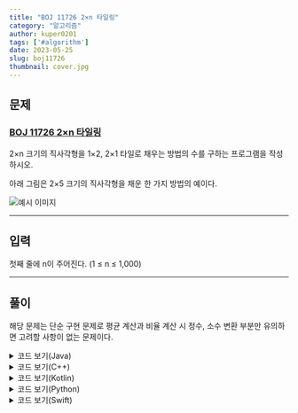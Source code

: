 ---
title: "BOJ 11726 2×n 타일링"
category: "알고리즘"
author: kuper0201
tags: ['#algorithm']
date: 2023-05-25
slug: boj11726
thumbnail: cover.jpg
---

## 문제

### <a href="https://boj.kr/11726" target="_blank">BOJ 11726 2×n 타일링</a>

2×n 크기의 직사각형을 1×2, 2×1 타일로 채우는 방법의 수를 구하는 프로그램을 작성하시오.

아래 그림은 2×5 크기의 직사각형을 채운 한 가지 방법의 예이다.

![예시 이미지](./images/example.png)

---

## 입력

첫째 줄에 n이 주어진다. (1 ≤ n ≤ 1,000)

---

## 풀이

해당 문제는 단순 구현 문제로 평균 계산과 비율 계산 시 정수, 소수 변환 부분만 유의하면 고려할 사항이 없는 문제이다.

<details markdown="1">
<summary>코드 보기(Java)</summary>

```javascript
import java.io.*;

public class Main {
    public static void main(String[] args) throws Exception {
        BufferedReader br = new BufferedReader(new InputStreamReader(System.in));
        StringBuilder sb = new StringBuilder();

        // 테스트 개수 케이스 입력
        int N = Integer.parseInt(br.readLine());
        for (int i = 0; i < N; i++) {
            String[] s = br.readLine().split(" "); // 테스트 케이스 한 줄 입력
            int M = Integer.parseInt(s[0]); // 학생 수
            int[] scores = new int[M];

            int count = 0;
            double total = 0, avg = 0;
            for (int j = 1; j < M + 1; j++) { // 1번 ~ 마지막까지 점수 배열에 넣고 총합 구하기
                scores[j - 1] = Integer.parseInt(s[j]);
                total += scores[j - 1];
            }

            // 평균 구하기
            avg = total / M;

            // 평균을 넘는 학생 수 세기
            for (int j = 0; j < M; j++) {
                if (scores[j] > avg) count++;
            }

            // 평균 넘는 학생 수 퍼센트 구하고 출력
            sb.append(String.format("%.3f%%\n", 100.0 * ((double)count / (double)M)));
        }

        System.out.println(sb);
    }
}
```
</details>

<details markdown="1">
<summary>코드 보기(C++)</summary>

```cpp
#include <iostream>

#define fastio ios_base::sync_with_stdio(false); cin.tie(nullptr); cout.tie(nullptr)
#define endl '\n'

using namespace std;

int main() {
    fastio;
    
    // 테스트 개수 케이스 입력
    int N;
    cin >> N;
    
    for (int i = 0; i < N; i++) {
        int M; // 학생 수
        cin >> M;
        
        int scores[M];

        int count = 0;
        double total = 0, avg = 0;
        for (int j = 0; j < M; j++) { // 1번 ~ 마지막까지 점수 배열에 넣고 총합 구하기
            cin >> scores[j];
            total += scores[j];
        }

        // 평균 구하기
        avg = total / M;

        // 평균을 넘는 학생 수 세기
        for (int j = 0; j < M; j++) {
            if (scores[j] > avg) count++;
        }
        
        std::cout<<fixed;
        cout.precision(3);
        
        // 평균 넘는 학생 수 퍼센트 구하고 출력
        cout << 100.0 * ((double)count / (double)M) << "%" << endl;
    }
    
    return 0;
}
```
</details>

<details markdown="1">
<summary>코드 보기(Kotlin)</summary>

```javascript
fun main(args: Array<String>) = with(System.`in`.bufferedReader()) {
    // 테스트 개수 케이스 입력
    var N = readLine().toInt()
    for (i in 0 until N) {
        var s = readLine().split(" ") // 테스트 케이스 한 줄 입력
        var M = s[0].toInt() // 학생 수
        var scores = Array<Int>(M, {0})

        var count = 0
        var total: Double = 0.0
        var avg: Double = 0.0
        
        for (j in 1 until M + 1) { // 1번 ~ 마지막까지 점수 배열에 넣고 총합 구하기
            scores[j - 1] = s[j].toInt()
            total += scores[j - 1]
        }

        // 평균 구하기
        avg = total / M

        // 평균을 넘는 학생 수 세기
        for (j in 0 until M) {
            if (scores[j] > avg) count++
        }

        // 평균 넘는 학생 수 퍼센트 구하고 출력
        println(String.format("%.3f%%", 100.0 * (count.toDouble() / M.toDouble())))
    }
}
```
</details>

<details markdown="1">
<summary>코드 보기(Python)</summary>

```python
from sys import stdin

def main():
    # 테스트 개수 케이스 입력
    N = int(stdin.readline())
    for i in range(N):
        s = stdin.readline().split(' ') # 테스트 케이스 한 줄 입력
        M = int(s[0]) # 학생 수
        scores = [0] * M

        count = 0
        total = 0.0
        avg = 0.0

        # 1번 ~ 마지막까지 점수 배열에 넣고 총합 구하기
        for j in range(1, M + 1):
            scores[j - 1] = int(s[j])
            total = total + scores[j - 1]

        # 평균 구하기
        avg = total / M

        # 평균을 넘는 학생 수 세기
        for j in range(M):
            if scores[j] > avg:
                count = count + 1

        # 평균 넘는 학생 수 퍼센트 구하고 출력
        res = 100.0 * (float(count) / float(M))
        print(f"{res:.3f}%")

if __name__ == "__main__":
    main()
```
</details>

<details markdown="1">
<summary>코드 보기(Swift)</summary>

```cpp
import Foundation

func main() {
    // 테스트 개수 케이스 입력
    var N = Int(readLine()!)!
    for i in 0..<N {
        var s = readLine()!.split(separator: " ") // 테스트 케이스 한 줄 입력
        var M = Int(s[0])! // 학생 수
        var scores = [Int](repeating: 0, count: M)

        var count = 0
        var total: Double = 0.0
        var avg: Double = 0.0

        // 1번 ~ 마지막까지 점수 배열에 넣고 총합 구하기
        for j in 1..<M+1 {
            scores[j - 1] = Int(s[j])!
            total = total + Double(scores[j - 1])
        }
        
        // 평균 구하기
        avg = total / Double(M)

        // 평균을 넘는 학생 수 세기
        for j in 0..<M {
            if Double(scores[j]) > avg {
                count = count + 1
            }
        }
            
        // 평균 넘는 학생 수 퍼센트 구하고 출력
        var res = 100.0 * (Double(count) / Double(M))
        print(String(format: "%.3f%%", res))
    }
}

main()
```
</details>